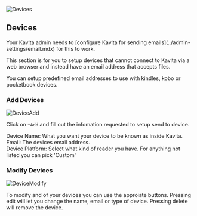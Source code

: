 
![Devices](../../../public/guides/user-settings/user-settings-devices.png)

## Devices
<Callout type="info">
   Your Kavita admin needs to [configure Kavita for sending emails](../admin-settings/email.mdx) for this to work.
</Callout>

 This section is for you to setup devices that cannot connect to Kavita via a web browser and instead have an email address that accepts files. 
 
 You can setup predefined email addresses to use with kindles, kobo or pocketbook devices.

 ### Add Devices

![DeviceAdd](../../../public/guides/user-settings/user-settings-devices-add.png)

 Click on `+Add` and fill out the infomation requested to setup send to device. 

 Device Name: What you want your device to be known as inside Kavita. <br/>
 Email: The devices email address. <br/>
 Device Platform: Select what kind of reader you have. For anything not listed you can pick 'Custom'

 ### Modify Devices

![DeviceModify](../../../public/guides/user-settings/user-settings-devices-show.png)

To modify and of your devices you can use the approiate buttons. Pressing edit will let you change the name, email or type of device. Pressing delete will remove the device. 